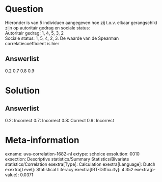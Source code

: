 Question
========

Hieronder is van 5 individuen aangegeven hoe zij t.o.v. elkaar
gerangschikt zijn op autoritair gedrag en sociale status:\
Autoritair gedrag: 1, 4, 5, 3, 2\
Sociale status: 1, 5, 4, 2, 3. De waarde van de Spearman
correlatiecoëfficiënt is hier

Answerlist
----------

0.2
0.7
0.8
0.9

Solution
========

Answerlist
----------

0.2: Incorrect
0.7: Incorrect
0.8: Correct
0.9: Incorrect

Meta-information
================
exname: uva-correlation-1682-nl
extype: schoice
exsolution: 0010
exsection: Descriptive statistics/Summary Statistics/Bivariate statistics/Correlation
exextra[Type]: Calculation
exextra[Language]: Dutch
exextra[Level]: Statistical Literacy
exextra[IRT-Difficulty]: 4.352
exextra[p-value]: 0.0371
